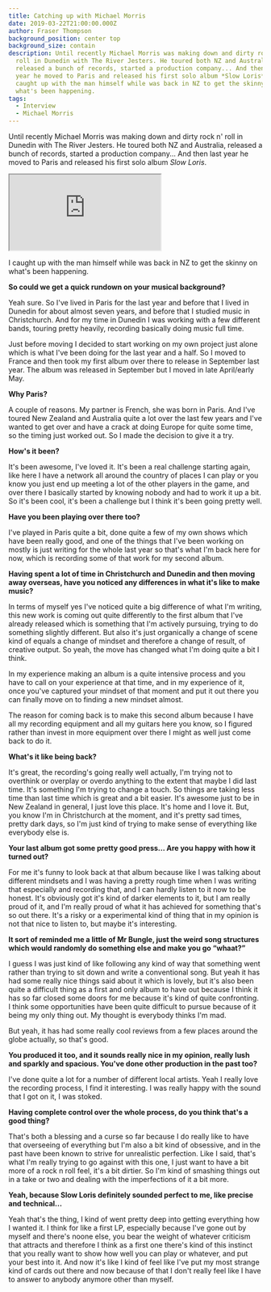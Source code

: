 ```yaml
---
title: Catching up with Michael Morris
date: 2019-03-22T21:00:00.000Z
author: Fraser Thompson
background_position: center top
background_size: contain
description: Until recently Michael Morris was making down and dirty rock n'
  roll in Dunedin with The River Jesters. He toured both NZ and Australia,
  released a bunch of records, started a production company... And then last
  year he moved to Paris and released his first solo album *Slow Loris*. I
  caught up with the man himself while was back in NZ to get the skinny on
  what's been happening.
tags:
  - Interview
  - Michael Morris
---
```



Until recently Michael Morris was making down and dirty rock n' roll in Dunedin with The River Jesters. He toured both NZ and Australia, released a bunch of records, started a production company... And then last year he moved to Paris and released his first solo album _Slow Loris_.

<p><iframe style={{border: 0, width: "100%", height: "120px"}} src="https://bandcamp.com/EmbeddedPlayer/album=555398865/size=large/bgcol=ffffff/linkcol=0687f5/tracklist=false/artwork=small/transparent=true/" seamless><a href="http://michaelmorrisnz.bandcamp.com/album/slow-loris">Slow Loris by Michael Morris NZ</a></iframe></p>

I caught up with the man himself while was back in NZ to get the skinny on what's been happening.

**So could we get a quick rundown on your musical background?**

Yeah sure. So I've lived in Paris for the last year and before that I lived in Dunedin for about almost seven years, and before that I studied music in Christchurch. And for my time in Dunedin I was working with a few different bands, touring pretty heavily, recording basically doing music full time.

Just before moving I decided to start working on my own project just alone which is what I've been doing for the last year and a half. So I moved to France and then took my first album over there to release in September last year. The album was released in September but I moved in late April/early May.

**Why Paris?**

A couple of reasons. My partner is French, she was born in Paris. And I've toured New Zealand and Australia quite a lot over the last few years and I've wanted to get over and have a crack at doing Europe for quite some time, so the timing just worked out. So I made the decision to give it a try.

**How's it been?**

It's been awesome, I've loved it. It's been a real challenge starting again, like here I have a network all around the country of places I can play or you know you just end up meeting a lot of the other players in the game, and over there I basically started by knowing nobody and had to work it up a bit. So it's been cool, it's been a challenge but I think it's been going pretty well.

**Have you been playing over there too?**

I've played in Paris quite a bit, done quite a few of my own shows which have been really good, and one of the things that I've been working on mostly is just writing for the whole last year so that's what I'm back here for now, which is recording some of that work for my second album.

**Having spent a lot of time in Christchurch and Dunedin and then moving away overseas, have you noticed any differences in what it's like to make music?**

In terms of myself yes I've noticed quite a big difference of what I'm writing, this new work is coming out quite differently to the first album that I've already released which is something that I'm actively pursuing, trying to do something slightly different. But also it's just organically a change of scene kind of equals a change of mindset and therefore a change of result, of creative output. So yeah, the move has changed what I'm doing quite a bit I think.

In my experience making an album is a quite intensive process and you have to call on your experience at that time, and in my experience of it, once you've captured your mindset of that moment and put it out there you can finally move on to finding a new mindset almost.

The reason for coming back is to make this second album because I have all my recording equipment and all my guitars here you know, so I figured rather than invest in more equipment over there I might as well just come back to do it.

**What's it like being back?**

It's great, the recording's going really well actually, I'm trying not to overthink or overplay or overdo anything to the extent that maybe I did last time. It's something I'm trying to change a touch. So things are taking less time than last time which is great and a bit easier. It's awesome just to be in New Zealand in general, I just love this place. It's home and I love it. But, you know I'm in Christchurch at the moment, and it's pretty sad times, pretty dark days, so I'm just kind of trying to make sense of everything like everybody else is.

**Your last album got some pretty good press... Are you happy with how it turned out?**

For me it's funny to look back at that album because like I was talking about different mindsets and I was having a pretty rough time when I was writing that especially and recording that, and I can hardly listen to it now to be honest. It's obviously got it's kind of darker elements to it, but I am really proud of it, and I'm really proud of what it has achieved for something that's so out there. It's a risky or a experimental kind of thing that in my opinion is not that nice to listen to, but maybe it's interesting.

**It sort of reminded me a little of Mr Bungle, just the weird song structures which would randomly do something else and make you go “whaat?”**

I guess I was just kind of like following any kind of way that something went rather than trying to sit down and write a conventional song. But yeah it has had some really nice things said about it which is lovely, but it's also been quite a difficult thing as a first and only album to have out because I think it has so far closed some doors for me because it's kind of quite confronting. I think some opportunities have been quite difficult to pursue because of it being my only thing out. My thought is everybody thinks I'm mad.

But yeah, it has had some really cool reviews from a few places around the globe actually, so that's good.

**You produced it too, and it sounds really nice in my opinion, really lush and sparkly and spacious. You've done other production in the past too?**

I've done quite a lot for a number of different local artists. Yeah I really love the recording process, I find it interesting. I was really happy with the sound that I got on it, I was stoked.

**Having complete control over the whole process, do you think that's a good thing?**

That's both a blessing and a curse so far because I do really like to have that overseeing of everything but I'm also a bit kind of obsessive, and in the past have been known to strive for unrealistic perfection. Like I said, that's what I'm really trying to go against with this one, I just want to have a bit more of a rock n roll feel, it's a bit dirtier. So I'm kind of smashing things out in a take or two and dealing with the imperfections of it a bit more.

**Yeah, because Slow Loris definitely sounded perfect to me, like precise and technical...**

Yeah that's the thing, I kind of went pretty deep into getting everything how I wanted it. I think for like a first LP, especially because I've gone out by myself and there's noone else, you bear the weight of whatever criticism that attracts and therefore I think as a first one there's kind of this instinct that you really want to show how well you can play or whatever, and put your best into it. And now it's like I kind of feel like I've put my most strange kind of cards out there and now because of that I don't really feel like I have to answer to anybody anymore other than myself.
